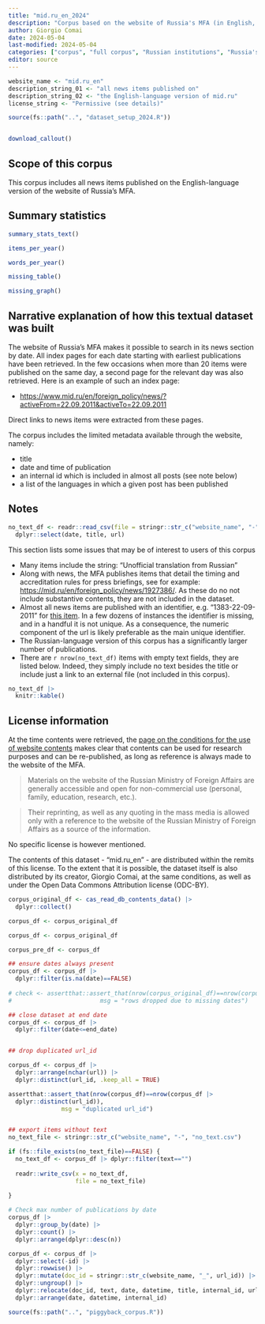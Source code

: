 ```yaml
---
title: "mid.ru_en_2024"
description: "Corpus based on the website of Russia's MFA (in English, 2003-2023)"
author: Giorgio Comai
date: 2024-05-04
last-modified: 2024-05-04
categories: ["corpus", "full corpus", "Russian institutions", "Russia's MFA", "English language"]
editor: source
---
```



```r
website_name <- "mid.ru_en"
description_string_01 <- "all news items published on"
description_string_02 <- "the English-language version of mid.ru"
license_string <- "Permissive (see details)"

source(fs::path("..", "dataset_setup_2024.R"))


download_callout()

```


## Scope of this corpus

This corpus includes all news items published on the English-language version of the website of Russia's MFA. 

## Summary statistics

```r
summary_stats_text()
```

```r
items_per_year()
```

```r
words_per_year()
```


```r
missing_table() 
```

```r
missing_graph()
```



## Narrative explanation of how this textual dataset was built

The website of Russia's MFA makes it possible to search in its news section by date. All index pages for each date starting with earliest publications have been retrieved. In the few occasions when more than 20 items were published on the same day, a second page for the relevant day was also retrieved. Here is an example of such an index page:

- [https://www.mid.ru/en/foreign_policy/news/?activeFrom=22.09.2011&activeTo=22.09.2011](https://www.mid.ru/en/foreign_policy/news/?activeFrom=22.09.2011&activeTo=22.09.2011)

Direct links to news items were extracted from these pages. 

The corpus includes the limited metadata available through the website, namely:

- title
- date and time of publication
- an internal id which is included in almost all posts (see note below)
- a list of the languages in which a given post has been published

## Notes

```r
no_text_df <- readr::read_csv(file = stringr::str_c("website_name", "-", "no_text.csv")) |> 
  dplyr::select(date, title, url) 
```

This section lists some issues that may be of interest to users of this corpus

- Many items include the string: "Unofficial translation from Russian"
- Along with news, the MFA publishes items that detail the timing and accreditation rules for press briefings, see for example: [https://mid.ru/en/foreign_policy/news/1927386/](https://mid.ru/en/foreign_policy/news/1927386/). As these do no not include substantive contents, they are not included in the dataset. 
- Almost all news items are published with an identifier, e.g. "1383-22-09-2011" for [this item](https://www.mid.ru/en/foreign_policy/news/1607500/). In a few dozens of instances the identifier is missing, and in a handful it is not unique. As a consequence, the numeric component of the url is likely preferable as the main unique identifier.
- The Russian-language version of this corpus has a significantly larger number of publications. 
- There are `r nrow(no_text_df)` items with empty text fields, they are listed below. Indeed, they simply include no text besides the title or include just a link to an external file (not included in this corpus).

```r
no_text_df |> 
  knitr::kable()
```


## License information

At the time contents were retrieved, the [page on the conditions for the use of website contents](https://mid.ru/en/using_website_content/) makes clear that contents can be used for research purposes and can be re-published, as long as reference is always made to the website of the MFA.

> Materials on the website of the Russian Ministry of Foreign Affairs are generally accessible and open for non-commercial use (personal, family, education, research, etc.).

> Their reprinting, as well as any quoting in the mass media is allowed only with a reference to the website of the Russian Ministry of Foreign Affairs as a source of the information.

No specific license is however mentioned.

The contents of this dataset - “mid.ru_en” - are distributed within the remits of this license. To the extent that it is possible, the dataset itself is also distributed by its creator, Giorgio Comai, at the same conditions, as well as under the Open Data Commons Attribution license (ODC-BY).



```r

corpus_original_df <- cas_read_db_contents_data() |> 
  dplyr::collect()

corpus_df <- corpus_original_df
```

```r
corpus_df <- corpus_original_df

corpus_pre_df <- corpus_df 

## ensure dates always present
corpus_df <- corpus_df |> 
  dplyr::filter(is.na(date)==FALSE) 
  
# check <- assertthat::assert_that(nrow(corpus_original_df)==nrow(corpus_df), 
#                         msg = "rows dropped due to missing dates")

## close dataset at end date
corpus_df <- corpus_df |> 
  dplyr::filter(date<=end_date) 


## drop duplicated url_id

corpus_df <- corpus_df |> 
  dplyr::arrange(nchar(url)) |> 
  dplyr::distinct(url_id, .keep_all = TRUE)

assertthat::assert_that(nrow(corpus_df)==nrow(corpus_df |> 
  dplyr::distinct(url_id)), 
               msg = "duplicated url_id")


## export items without text
no_text_file <- stringr::str_c("website_name", "-", "no_text.csv")

if (fs::file_exists(no_text_file)==FALSE) {
  no_text_df <- corpus_df |> dplyr::filter(text=="")
  
  readr::write_csv(x = no_text_df,
                   file = no_text_file)
  
}

# Check max number of publications by date
corpus_df |> 
  dplyr::group_by(date) |> 
  dplyr::count() |> 
  dplyr::arrange(dplyr::desc(n))

corpus_df <- corpus_df |> 
  dplyr::select(-id) |> 
  dplyr::rowwise() |> 
  dplyr::mutate(doc_id = stringr::str_c(website_name, "_", url_id)) |> 
  dplyr::ungroup() |> 
  dplyr::relocate(doc_id, text, date, datetime, title, internal_id, url_id, translations) |> 
  dplyr::arrange(date, datetime, internal_id)

```




```r
source(fs::path("..", "piggyback_corpus.R"))
```